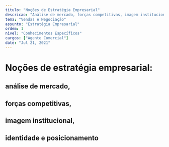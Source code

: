 ```yaml
---
titulo: "Noções de Estratégia Empresarial"
descricao: "Análise de mercado, forças competitivas, imagem institucional, identidade e posicionamento"
tema: "Vendas e Negociação"
assunto: "Estratégia Empresarial"
ordem: 1
nivel: "Conhecimentos Específicos"
cargos: ["Agente Comercial"]
date: "Jul 21, 2021"
---
```


# Noções de estratégia empresarial: 
## análise de mercado, 
## forças competitivas, 
## imagem institucional, 
## identidade e posicionamento